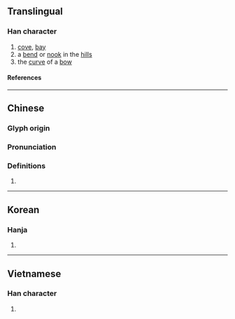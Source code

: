 {{character info/new}}
==Translingual==

===Han character===
{{Han char|rn=85|rad=水|as=09|sn=12|four=36132|canj=EWMV|ids=⿰氵畏}}

# [[cove]], [[bay]]
# a [[bend]] or [[nook]] in the [[hill]]s
# the [[curve]] of a [[bow]]

====References====
{{Han ref|kx=0634.090|dkj=17773|dj=1041.060|hdz=31677.020|uh=6E28}}

----

==Chinese==
{{zh-forms}}

===Glyph origin===
{{Han etym}}

===Pronunciation===
{{zh-pron
|m=wēi
|c=wui1
|mn=oe
|mc=y
|oc=y
|ma=
|cat=n
}}

===Definitions===
{{zh-hanzi}}

# {{rfdef|lang=zh}}

----

==Korean==

===Hanja===
{{ko-hanja|아}}

# {{defn|lang=ko|sort=水09}}

----

==Vietnamese==

===Han character===
{{vi-readings|rs=水09|reading=hoáy}}

# {{defn|lang=vi|sort=水09}}